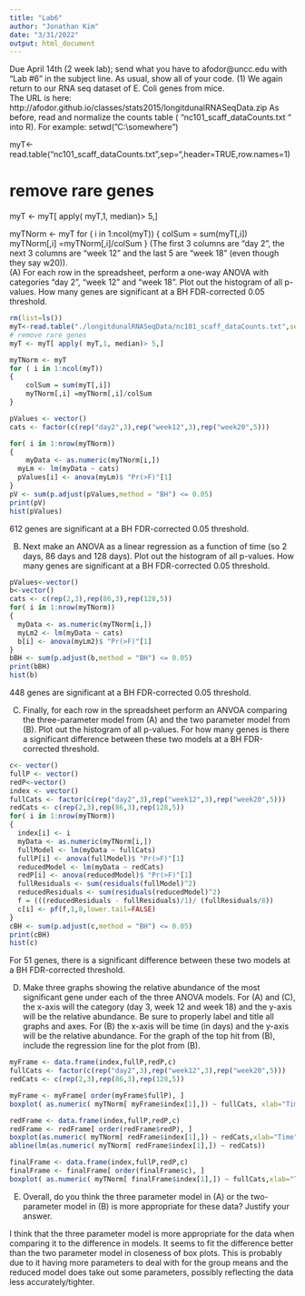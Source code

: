 ---
title: "Lab6"
author: "Jonathan Kim"
date: "3/31/2022"
output: html_document
---

Due April 14th (2 week lab); send what you have to afodor@uncc.edu with “Lab #6” in the subject line.   As usual, show all of your code.
(1)	We again return to our RNA seq dataset of E. Coli genes from mice.  
The URL is here:
http://afodor.github.io/classes/stats2015/longitdunalRNASeqData.zip
As before, read and normalize the counts table ( “nc101_scaff_dataCounts.txt “ into R).  For example:
setwd("C:\\somewhere")

myT<-read.table("nc101_scaff_dataCounts.txt",sep="\t",header=TRUE,row.names=1)

# remove rare genes
myT <- myT[ apply( myT,1, median)> 5,]

myTNorm <- myT
for ( i in 1:ncol(myT))
{
	colSum = sum(myT[,i])
	myTNorm[,i] =myTNorm[,i]/colSum
}
(The first 3 columns are “day 2”, the next 3 columns are “week 12” and the last 5 are “week 18” (even though they say w20)).  
(A)	For each row in the spreadsheet, perform a one-way ANOVA with categories “day 2”, “week 12” and “week 18”.  Plot out the histogram of all p-values.  How many genes are significant at a BH FDR-corrected 0.05 threshold. 

```{r}
rm(list=ls())
myT<-read.table("./longitdunalRNASeqData/nc101_scaff_dataCounts.txt",sep="\t",header=TRUE,row.names=1)
# remove rare genes
myT <- myT[ apply( myT,1, median)> 5,]

myTNorm <- myT
for ( i in 1:ncol(myT))
{
	colSum = sum(myT[,i])
	myTNorm[,i] =myTNorm[,i]/colSum
}

pValues <- vector()
cats <- factor(c(rep("day2",3),rep("week12",3),rep("week20",5)))

for( i in 1:nrow(myTNorm)) 
{
	myData <- as.numeric(myTNorm[i,])
  myLm <- lm(myData ~ cats)
  pValues[i] <- anova(myLm)$ "Pr(>F)"[1]
}
pV <- sum(p.adjust(pValues,method = "BH") <= 0.05)
print(pV)
hist(pValues)
```
612 genes are significant at a BH FDR-corrected 0.05 threshold. 

(B)	Next make an ANOVA as a linear regression as a function of time (so 2 days, 86 days and 128 days).  Plot out the histogram of all p-values.  How many genes are significant at a BH FDR-corrected 0.05 threshold. 

```{r}
pValues<-vector()
b<-vector()
cats <- c(rep(2,3),rep(86,3),rep(128,5))
for( i in 1:nrow(myTNorm)) 
{
  myData <- as.numeric(myTNorm[i,])
  myLm2 <- lm(myData ~ cats)
  b[i] <- anova(myLm2)$ "Pr(>F)"[1]
}
bBH <- sum(p.adjust(b,method = "BH") <= 0.05)
print(bBH)
hist(b)
```
448 genes are significant at a BH FDR-corrected 0.05 threshold. 

(C)	Finally, for each row in the spreadsheet perform an ANVOA comparing the three-parameter model from (A) and the two parameter model from (B).  Plot out the histogram of all p-values.  For how many genes is there a significant difference between these two models at a BH FDR-corrected threshold. 

```{r}
c<- vector()
fullP <- vector()
redP<-vector()
index <- vector()
fullCats <- factor(c(rep("day2",3),rep("week12",3),rep("week20",5)))
redCats <- c(rep(2,3),rep(86,3),rep(128,5))
for( i in 1:nrow(myTNorm)) 
{
  index[i] <- i
  myData <- as.numeric(myTNorm[i,])
  fullModel <- lm(myData ~ fullCats)
  fullP[i] <- anova(fullModel)$ "Pr(>F)"[1]
  reducedModel <- lm(myData ~ redCats)
  redP[i] <- anova(reducedModel)$ "Pr(>F)"[1]
  fullResiduals <- sum(residuals(fullModel)^2)
  reducedResiduals <- sum(residuals(reducedModel)^2) 
  f = (((reducedResiduals - fullResiduals)/1)/ (fullResiduals/8))
  c[i] <- pf(f,1,8,lower.tail=FALSE)
}
cBH <- sum(p.adjust(c,method = "BH") <= 0.05)
print(cBH)
hist(c)
```
For 51 genes, there is a significant difference between these two models at a BH FDR-corrected threshold.

(D)	 Make three graphs showing the relative abundance of the most significant gene under each of the three ANOVA models.  For (A) and (C), the x-axis will the category (day 3, week 12 and week 18) and the y-axis will be the relative abundance.  Be sure to properly label and title all graphs and axes.  For (B) the x-axis will be time (in days) and the y-axis will be the relative abundance. For the graph of the top hit from (B), include the regression line for the plot from (B).

```{r}
myFrame <- data.frame(index,fullP,redP,c)
fullCats <- factor(c(rep("day2",3),rep("week12",3),rep("week20",5)))
redCats <- c(rep(2,3),rep(86,3),rep(128,5))

myFrame <- myFrame[ order(myFrame$fullP), ] 
boxplot( as.numeric( myTNorm[ myFrame$index[1],]) ~ fullCats, xlab="Time",ylab="Relative Abundance",main="Three Parameter ANOVA") 

redFrame <- data.frame(index,fullP,redP,c)
redFrame <- redFrame[ order(redFrame$redP), ] 
boxplot(as.numeric( myTNorm[ redFrame$index[1],]) ~ redCats,xlab="Time",ylab="Relative Abundance",main="Two Parameter ANOVA") 
abline(lm(as.numeric( myTNorm[ redFrame$index[1],]) ~ redCats))

finalFrame <- data.frame(index,fullP,redP,c)
finalFrame <- finalFrame[ order(finalFrame$c), ] 
boxplot( as.numeric( myTNorm[ finalFrame$index[1],]) ~ fullCats,xlab="Time",ylab="Relative Abundance",main="Difference Between Both Models") 
```

(E)	 Overall, do you think the three parameter model in (A) or the two-parameter model in (B) is more appropriate for these data?  Justify your answer.

I think that the three parameter model is more appropriate for the data when comparing it to the difference in models. It seems to fit the difference better than the two parameter model in closeness of box plots. This is probably due to it having more parameters to deal with for the group means and the reduced model does take out some parameters, possibly reflecting the data less accurately/tighter.